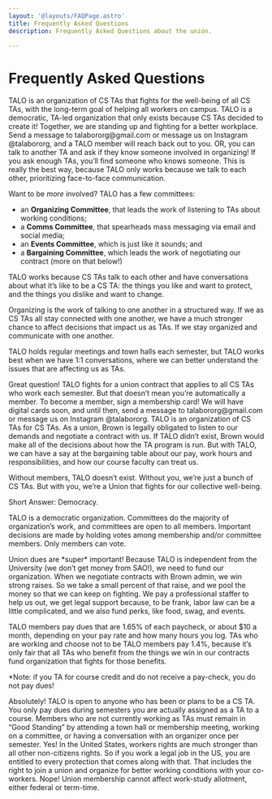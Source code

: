 ```yaml
---
layout: '@layouts/FAQPage.astro'
title: Frequently Asked Questions
description: Frequently Asked Questions about the union. 

---
```



# Frequently Asked Questions

<FAQCard question="What is TALO?">
TALO is an organization of CS TAs that fights for the well-being of all CS TAs, with the long-term goal of helping all workers on campus. TALO is a democratic, TA-led organization that only exists because CS TAs decided to create it! Together, we are standing up and fighting for a better workplace.
</FAQCard>


<FAQCard question="How do I get involved with TALO?">
Send a message to talabororg@gmail.com or message us on Instagram @talabororg, and a TALO member will reach back out to you. OR, you can talk to another TA and ask if they know someone involved in organizing! If you ask enough TAs, you’ll find someone who knows someone. This is really the best way, because TALO only works because we talk to each other, prioritizing face-to-face communication.

Want to be *more* involved? TALO has a few committees:
- an **Organizing Committee**, that leads the work of listening to TAs about working conditions;
- a **Comms Committee**, that spearheads mass messaging via email and social media;
- an **Events Committee**, which is just like it sounds; and
- a **Bargaining Committee**, which leads the work of negotiating our contract (more on that below!)
</FAQCard>

<FAQCard question="How does TALO work? And what is “organizing”?">
TALO works because CS TAs talk to each other and have conversations about what it’s like to be a CS TA: the things you like and want to protect, and the things you dislike and want to change.
 
Organizing is the work of talking to one another in a structured way. If we as CS TAs all stay connected with one another, we have a much stronger chance to affect decisions that impact us as TAs. If we stay organized and communicate with one another.
 
TALO holds regular meetings and town halls each semester, but TALO works best when we have 1:1 conversations, where we can better understand the issues that are affecting us as TAs.
</FAQCard>

<FAQCard question="I’m a CS TA this semester. Am I automatically in TALO?">
Great question! TALO fights for a union contract that applies to all CS TAs who work each semester. But that doesn’t mean you’re automatically a member. To become a member, sign a membership card! We will have digital cards soon, and until then, send a message to talabororg@gmail.com or message us on Instagram @talabororg. 
</FAQCard>

<FAQCard question="Why should I be a member of TALO?">
TALO is an organization of CS TAs for CS TAs. As a union, Brown is legally obligated to listen to our demands and negotiate a contract with us. If TALO didn’t exist, Brown would make all of the decisions about how the TA program is run. But with TALO, we can have a say at the bargaining table about our pay, work hours and responsibilities, and how our course faculty can treat us.
 
Without members, TALO doesn’t exist. Without you, we’re just a bunch of CS TAs. But with you, we’re a Union that fights for our collective well-being.
</FAQCard>

<FAQCard question="Why else should I be a member of TALO?">
Short Answer: Democracy.

TALO is a democratic organization. Committees do the majority of organization’s work, and committees are open to all members. Important decisions are made by holding votes among membership and/or committee members. Only members can vote.
</FAQCard>

<FAQCard question="Dues… What’s that about?">
Union dues are *super* important! Because TALO is independent from the University (we don’t get money from SAO!), we need to fund our organization. When we negotiate contracts with Brown admin, we win strong raises. So we take a small percent of that raise, and we pool the money so that we can keep on fighting. We pay a professional staffer to help us out, we get legal support because, to be frank, labor law can be a little complicated, and we also fund perks, like food, swag, and events.
 
TALO members pay dues that are 1.65% of each paycheck, or about $10 a month, depending on your pay rate and how many hours you log. TAs who are working and choose not to be TALO members pay 1.4%, because it’s only fair that all TAs who benefit from the things we win in our contracts fund organization that fights for those benefits.
 
*Note: if you TA for course credit and do not receive a pay-check, you do not pay dues!
</FAQCard>

<FAQCard question="I’m not a TA this semester. Can I still be a member?">
Absolutely! TALO is open to anyone who has been or plans to be a CS TA. You only pay dues during semesters you are actually assigned as a TA to a course. Members who are not currently working as TAs must remain in “Good Standing” by attending a town hall or membership meeting, working on a committee, or having a conversation with an organizer once per semester.
</FAQCard>

<FAQCard question="I’m an international student. Can I be in TALO or a Union?">
Yes! In the United States, workers rights are much stronger than all other non-citizens rights. So if you work a legal job in the US, you are entitled to every protection that comes along with that. That includes the right to join a union and organize for better working conditions with your co-workers. 
</FAQCard>

<FAQCard question="I’m on work-study… Is that a problem?">
Nope! Union membership cannot affect work-study allotment, either federal or term-time.
</FAQCard>
